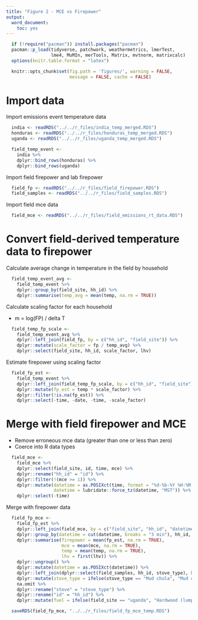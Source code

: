 ```yaml
---
title: "Figure 2 - MCE vs Firepower"
output:
  word_document:
    toc: yes
---
```


```r
  if (!require("pacman")) install.packages("pacman")
  pacman::p_load(tidyverse, patchwork, weathermetrics, lmerTest,
                 lme4, MuMIn, merTools, Matrix, mvtnorm, matrixcalc)
  options(knitr.table.format = "latex")
```

```r
  knitr::opts_chunk$set(fig.path = 'figures/', warning = FALSE,
                        message = FALSE, cache = FALSE)
```

# Import data

Import emissions event temperature data

```r
  india <- readRDS("../../r_files/india_temp_merged.RDS")
  honduras <- readRDS("../../r_files/honduras_temp_merged.RDS")
  uganda <- readRDS("../../r_files/uganda_temp_merged.RDS")

  field_temp_event <-
    india %>%
    dplyr::bind_rows(honduras) %>%
    dplyr::bind_rows(uganda)
```

Import field firepower and lab firepower

```r
  field_fp <- readRDS("../../r_files/field_firepower.RDS")
  field_samples <- readRDS("../../r_files/field_samples.RDS")
```

Import field mce data

```r
  field_mce <- readRDS("../../r_files/field_emissions_rt_data.RDS")
```

# Convert field-derived temperature data to firepower

Calculate average change in temperature in the field by household

```r
  field_temp_event_avg <-
    field_temp_event %>%
    dplyr::group_by(field_site, hh_id) %>%
    dplyr::summarise(temp_avg = mean(temp, na.rm = TRUE))
```

Calculate scaling factor for each household

* m = log(FP) / delta T

```r
  field_temp_fp_scale <-
    field_temp_event_avg %>%
    dplyr::left_join(field_fp, by = c("hh_id", "field_site")) %>%
    dplyr::mutate(scale_factor = fp / temp_avg) %>%
    dplyr::select(field_site, hh_id, scale_factor, lhv)
```

Estimate firepower using scaling factor

```r
  field_fp_est <-
    field_temp_event %>%
    dplyr::left_join(field_temp_fp_scale, by = c("hh_id", "field_site")) %>%
    dplyr::mutate(fp_est = temp * scale_factor) %>%
    dplyr::filter(!is.na(fp_est)) %>%
    dplyr::select(-time, -date, -time, -scale_factor)
```

# Merge with field firepower and MCE

* Remove erroneous mce data (greater than one or less than zero)
* Coerce into R data types

```r
  field_mce <-
    field_mce %>%
    dplyr::select(field_site, id, time, mce) %>%
    dplyr::rename("hh_id" = "id") %>%
    dplyr::filter(!(mce >= 1)) %>%
    dplyr::mutate(datetime = as.POSIXct(time, format = "%d-%b-%Y %H:%M:%S"),
                  datetime = lubridate::force_tz(datetime, "MST")) %>%
    dplyr::select(-time)
```

Merge with firepower data

```r
  field_fp_mce <-
    field_fp_est %>%
    dplyr::left_join(field_mce, by = c("field_site", "hh_id", "datetime")) %>%
    dplyr::group_by(datetime = cut(datetime, breaks = "3 min"), hh_id, field_site) %>%
    dplyr::summarise(firepower = mean(fp_est, na.rm = TRUE),
                     mce = mean(mce, na.rm = TRUE),
                     temp = mean(temp, na.rm = TRUE),
                     lhv = first(lhv)) %>%
    dplyr::ungroup() %>%
    dplyr::mutate(datetime = as.POSIXct(datetime)) %>%
    dplyr::left_join(dplyr::select(field_samples, hh_id, stove_type), by = "hh_id") %>%
    dplyr::mutate(stove_type = ifelse(stove_type == "Mud chula", "Mud chulha", stove_type)) %>%
    na.omit %>%
    dplyr::rename("stove" = "stove_type") %>%
    dplyr::rename("id" = "hh_id") %>%
    dplyr::mutate(fuel = ifelse(field_site == "uganda", "Hardwood (lumps)", "Wood (collected)"))
```

```r
  saveRDS(field_fp_mce, "../../r_files/field_fp_mce_temp.RDS")
```
